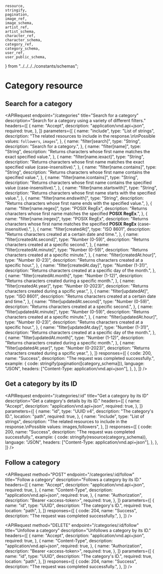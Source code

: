
    resource,
    stringify,
    pagination,
    image_ref,
    image_schema,
    artist_ref,
    artist_schema,
    character_ref,
    character_schema,
    category_ref,
    category_schema,
    user_ref,
    user_public_schema,
} from "../../../../constants/schemas";

# Category resource

## Search for a category

<APIRequest
    endpoint="/categories"
    title="Search for a category"
    description="Search for a category using a variety of different filters."
    headers={[
        {
            name: "Accept",
            description: "application/vnd.api+json",
            required: true,
        },
    ]}
    parameters={[
        {
            name: "include",
            type: "List of strings",
            description:
                "The related resources to include in the response.\n\nPossible values: `followers`, `images`",
        },
        {
            name: "filter[search]",
            type: "String",
            description: "Search for a category.",
        },
        {
            name: "filter[name]",
            type: "String",
            description:
                "Returns characters whose first name matches the exact specified value.",
        },
        {
            name: "filter[name.iexact]",
            type: "String",
            description:
                "Returns characters whose first name matches the exact specified value (case-insensitive).",
        },
        {
            name: "filter[name.contains]",
            type: "String",
            description:
                "Returns characters whose first name contains the specified value.",
        },
        {
            name: "filter[name.icontains]",
            type: "String",
            description:
                "Returns characters whose first name contains the specified value (case-insensitive).",
        },
        {
            name: "filter[name.startswith]",
            type: "String",
            description:
                "Returns characters whose first name starts with the specified value.",
        },
        {
            name: "filter[name.endswith]",
            type: "String",
            description:
                "Returns characters whose first name ends with the specified value.",
        },
        {
            name: "filter[name.regex]",
            type: "POSIX RegEx",
            description:
                "Returns characters whose first name matches the specified **POSIX RegEx**.",
        },
        {
            name: "filter[name.iregex]",
            type: "POSIX RegEx",
            description:
                "Returns characters whose first name matches the specified **POSIX RegEx** (case-insensitive).",
        },
        {
            name: "filter[createdAt]",
            type: "ISO 8601",
            description:
                "Returns characters created at a certain date and time.",
        },
        {
            name: "filter[createdAt.second]",
            type: "Number (0-59)",
            description: "Returns characters created at a specific second.",
        },
        {
            name: "filter[createdAt.minute]",
            type: "Number (0-59)",
            description: "Returns characters created at a specific minute.",
        },
        {
            name: "filter[createdAt.hour]",
            type: "Number (0-23)",
            description: "Returns characters created at a specific hour.",
        },
        {
            name: "filter[createdAt.day]",
            type: "Number (1-31)",
            description:
                "Returns characters created at a specific day of the month.",
        },
        {
            name: "filter[createdAt.month]",
            type: "Number (1-12)",
            description: "Returns characters created during a specific month.",
        },
        {
            name: "filter[createdAt.year]",
            type: "Number (0-2023)",
            description: "Returns characters created during a spcific year.",
        },
        {
            name: "filter[updatedAt]",
            type: "ISO 8601",
            description:
                "Returns characters created at a certain date and time.",
        },
        {
            name: "filter[updatedAt.second]",
            type: "Number (0-59)",
            description: "Returns characters created at a specific second.",
        },
        {
            name: "filter[updatedAt.minute]",
            type: "Number (0-59)",
            description: "Returns characters created at a specific minute.",
        },
        {
            name: "filter[updatedAt.hour]",
            type: "Number (0-23)",
            description: "Returns characters created at a specific hour.",
        },
        {
            name: "filter[updatedAt.day]",
            type: "Number (1-31)",
            description:
                "Returns characters created at a specific day of the month.",
        },
        {
            name: "filter[updatedAt.month]",
            type: "Number (1-12)",
            description: "Returns characters created during a specific month.",
        },
        {
            name: "filter[updatedAt.year]",
            type: "Number (0-2023)",
            description: "Returns characters created during a spcific year.",
        },
    ]}
    responses={[
        {
            code: 200,
            name: "Success",
            description: "The request was completed successfully.",
            example: {
                code: stringify(pagination([category_schema])),
                language: "JSON",
                headers: ["Content-Type: application/vnd.api+json"],
            },
        },
    ]}
/>

## Get a category by its ID

<APIRequest
    endpoint="/categories/:id"
    title="Get a category by its ID"
    description="Get a category's details by its ID."
    headers={[
        {
            name: "Accept",
            description: "application/vnd.api+json",
            required: true,
        },
    ]}
    parameters={[
        {
            name: "id",
            type: "UUID v4",
            description: "The category's ID.",
            location: "path",
            required: true,
        },
        {
            name: "include",
            type: "List of strings",
            description:
                "The related resources to include in the response.\nPossible values: images,followers",
        },
    ]}
    responses={[
        {
            code: 200,
            name: "Success",
            description: "The request was completed successfully.",
            example: {
                code: stringify(resource(category_schema)),
                language: "JSON",
                headers: ["Content-Type: application/vnd.api+json"],
            },
        },
    ]}
/>

## Follow a category

<APIRequest
    method="POST"
    endpoint="/categories/:id/follow"
    title="Follow a category"
    description="Follows a category by its ID."
    headers={[
        {
            name: "Accept",
            description: "application/vnd.api+json",
            required: true,
        },
        {
            name: "Content-Type",
            description: "application/vnd.api+json",
            required: true,
        },
        {
            name: "Authorization",
            description: "Bearer &lt;access-token&gt;",
            required: true,
        },
    ]}
    parameters={[
        {
            name: "id",
            type: "UUID",
            description: "The category's ID.",
            required: true,
            location: "path",
        },
    ]}
    responses={[
        {
            code: 204,
            name: "Success",
            description: "The request was completed successfully.",
        },
    ]}
/>

<APIRequest
    method="DELETE"
    endpoint="/categories/:id/follow"
    title="Unfollow a category"
    description="Unfollows a category by its ID."
    headers={[
        {
            name: "Accept",
            description: "application/vnd.api+json",
            required: true,
        },
        {
            name: "Content-Type",
            description: "application/vnd.api+json",
            required: true,
        },
        {
            name: "Authorization",
            description: "Bearer &lt;access-token&gt;",
            required: true,
        },
    ]}
    parameters={[
        {
            name: "id",
            type: "UUID",
            description: "The category's ID.",
            required: true,
            location: "path",
        },
    ]}
    responses={[
        {
            code: 204,
            name: "Success",
            description: "The request was completed successfully.",
        },
    ]}
/>
